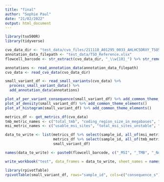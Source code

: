 ```yaml
---
title: "final"
author: "Sophie Paul"
date: "21/02/2022"
output: html_document
---
```



```r
library(tso500R)
library(tidyverse)

cvo_data_dir <- "test_data/cvo_files/211110_A01295_0033_AHLHC5DRXY_TSO500/"
annotation_data_filepath <- "test_data/TSO_Reference.xlsx"
flowcell_barcode <- str_extract(cvo_data_dir, "_\\w{10}_") %>% str_remove_all("_")

annotations <- read_annotation_data(annotation_data_filepath)
cvo_data <- read_cvo_data(cvo_data_dir)

small_variant_df <- read_small_variants(cvo_data) %>%
  process_small_variant_data() %>%
  add_annotation_data(annotations)

plot_af_per_variant_consequence(small_variant_df) %>% add_common_theme_elements()
plot_af_density(small_variant_df) %>% add_common_theme_elements()
plot_af_histogram(small_variant_df) %>% add_common_theme_elements()

metrics_df <- get_metrics_df(cvo_data)
tmb_metric_names <- c("total_tmb", "coding_region_size_in_megabases", "number_of_passing_eligible_variants")
msi_metric_names <- c("usable_msi_sites", "total_msi_sites_unstable", "percent_unstable_msi_sites")

data_to_write <- list(metrics_df %>% select(sample_id, all_of(msi_metric_names)), # MSI data
                      metrics_df %>% select(sample_id, all_of(tmb_metric_names)), # TMB data
                      small_variant_df)

names(data_to_write) <- paste0(flowcell_barcode, c("_MSI", "_TMB", "_Nonsyn"))

write_workbook("test", data_frames = data_to_write, sheet_names = names(data_to_write))
```

```r
library(rpivotTable)
rpivotTable(small_variant_df, rows="sample_id", cols=c("consequence_s"), width="100%", height="100%")
```
